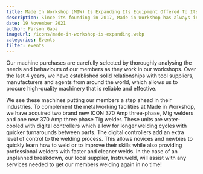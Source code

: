 ```yaml
---
title: Made In Workshop (MIW) Is Expanding Its Equipment Offered To Its Members.
description: Since its founding in 2017, Made in Workshop has always insisted on brand new, high-end industrial machines and equipment that would not be normally available to SMEs and individuals. Since its founding in 2017, Made in Workshop has always insisted on brand new, high-end industrial machines and equipment that would not be normally available to SMEs and individuals.
date: 19 November 2021
author: Parson Gapa
imageUrl: /icons/made-in-workshop-is-expanding.webp
categories: Events
filter: events
---
```


Our machine purchases are carefully selected by thoroughly analysing the needs and behaviours of our members as they work in our workshops. Over the last 4 years, we have established solid relationships with tool suppliers, manufacturers and agents from around the world, which allows us to procure high-quality machinery that is reliable and effective.

We see these machines putting our members a step ahead in their industries. To complement the metalworking facilities at Made in Workshop, we have acquired two brand new ICON 370 Amp three-phase, Mig welders and one new 370 Amp three phase Tig welder. These units are water-cooled with digital controllers which allow for longer welding cycles with quicker turnarounds between parts. The digital controllers add an extra level of control to the welding process. This allows novices and newbies to quickly learn how to weld or to improve their skills while also providing professional welders with faster and cleaner welds. In the case of an unplanned breakdown, our local supplier, Instruweld, will assist with any services needed to get our members welding again in no time!

